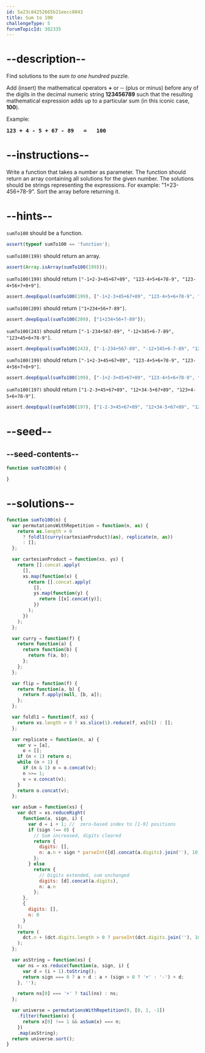 ```yaml
---
id: 5a23c84252665b21eecc8043
title: Sum to 100
challengeType: 5
forumTopicId: 302335
---
```


# --description--

Find solutions to the *sum to one hundred* puzzle.

Add (insert) the mathematical operators **+** or **─** (plus or minus) before any of the digits in the decimal numeric string **123456789** such that the resulting mathematical expression adds up to a particular sum (in this iconic case, **100**).

Example:

<pre><b>123 + 4 - 5 + 67 - 89   =   100</b></pre>

# --instructions--

Write a function that takes a number as parameter. The function should return an array containing all solutions for the given number. The solutions should be strings representing the expressions. For example: "1+23-456+78-9". Sort the array before returning it.

# --hints--

`sumTo100` should be a function.

```js
assert(typeof sumTo100 == 'function');
```

`sumTo100(199)` should return an array.

```js
assert(Array.isArray(sumTo100(199)));
```

`sumTo100(199)` should return `["-1+2-3+45+67+89", "123-4+5+6+78-9", "123-4+56+7+8+9"]`.

```js
assert.deepEqual(sumTo100(199), ["-1+2-3+45+67+89", "123-4+5+6+78-9", "123-4+56+7+8+9"]);
```

`sumTo100(209)` should return `["1+234+56+7-89"]`.

```js
assert.deepEqual(sumTo100(209), ["1+234+56+7-89"]);
```

`sumTo100(243)` should return `["-1-234+567-89", "-12+345+6-7-89", "123+45+6+78-9"]`.

```js
assert.deepEqual(sumTo100(243), ["-1-234+567-89", "-12+345+6-7-89", "123+45+6+78-9"]);
```

`sumTo100(199)` should return `["-1+2-3+45+67+89", "123-4+5+6+78-9", "123-4+56+7+8+9"]`.

```js
assert.deepEqual(sumTo100(199), ["-1+2-3+45+67+89", "123-4+5+6+78-9", "123-4+56+7+8+9"]);
```

`sumTo100(197)` should return `["1-2-3+45+67+89", "12+34-5+67+89", "123+4-5+6+78-9"]`.

```js
assert.deepEqual(sumTo100(197), ["1-2-3+45+67+89", "12+34-5+67+89", "123+4-5+6+78-9"]);
```

# --seed--

## --seed-contents--

```js
function sumTo100(n) {

}
```

# --solutions--

```js
function sumTo100(n) {
  var permutationsWithRepetition = function(n, as) {
    return as.length > 0
      ? foldl1(curry(cartesianProduct)(as), replicate(n, as))
      : [];
  };

  var cartesianProduct = function(xs, ys) {
    return [].concat.apply(
      [],
      xs.map(function(x) {
        return [].concat.apply(
          [],
          ys.map(function(y) {
            return [[x].concat(y)];
          })
        );
      })
    );
  };

  var curry = function(f) {
    return function(a) {
      return function(b) {
        return f(a, b);
      };
    };
  };

  var flip = function(f) {
    return function(a, b) {
      return f.apply(null, [b, a]);
    };
  };

  var foldl1 = function(f, xs) {
    return xs.length > 0 ? xs.slice(1).reduce(f, xs[0]) : [];
  };

  var replicate = function(n, a) {
    var v = [a],
      o = [];
    if (n < 1) return o;
    while (n > 1) {
      if (n & 1) o = o.concat(v);
      n >>= 1;
      v = v.concat(v);
    }
    return o.concat(v);
  };

  var asSum = function(xs) {
    var dct = xs.reduceRight(
      function(a, sign, i) {
        var d = i + 1; //  zero-based index to [1-9] positions
        if (sign !== 0) {
          // Sum increased, digits cleared
          return {
            digits: [],
            n: a.n + sign * parseInt([d].concat(a.digits).join(''), 10)
          };
        } else
          return {
            // Digits extended, sum unchanged
            digits: [d].concat(a.digits),
            n: a.n
          };
      },
      {
        digits: [],
        n: 0
      }
    );
    return (
      dct.n + (dct.digits.length > 0 ? parseInt(dct.digits.join(''), 10) : 0)
    );
  };

  var asString = function(xs) {
    var ns = xs.reduce(function(a, sign, i) {
      var d = (i + 1).toString();
      return sign === 0 ? a + d : a + (sign > 0 ? '+' : '-') + d;
    }, '');

    return ns[0] === '+' ? tail(ns) : ns;
  };

  var universe = permutationsWithRepetition(9, [0, 1, -1])
    .filter(function(x) {
      return x[0] !== 1 && asSum(x) === n;
    })
    .map(asString);
  return universe.sort();
}
```

